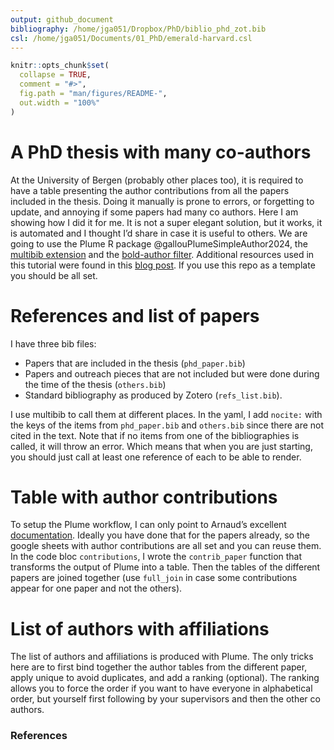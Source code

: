 ```yaml
---
output: github_document
bibliography: /home/jga051/Dropbox/PhD/biblio_phd_zot.bib
csl: /home/jga051/Documents/01_PhD/emerald-harvard.csl
---
```

```r
knitr::opts_chunk$set(
  collapse = TRUE,
  comment = "#>",
  fig.path = "man/figures/README-",
  out.width = "100%"
)
```


# A PhD thesis with many co-authors
At the University of Bergen (probably other places too), it is required to have a table presenting the author contributions from all the papers included in the thesis.
Doing it manually is prone to errors, or forgetting to update, and annoying if some papers had many co authors.
Here I am showing how I did it for me.
It is not a super elegant solution, but it works, it is automated and I thought I'd share in case it is useful to others.
We are going to use the Plume R package @gallouPlumeSimpleAuthor2024, the [multibib extension](https://github.com/wlupton/pandoc-multibib) and the [bold-author filter](https://stackoverflow.com/questions/76394078/format-specific-authors-with-bold-font-in-bibliography-created-with-quarto/76429867#76429867).
Additional resources used in this tutorial were found in this [blog post](https://www.andrewheiss.com/blog/2023/12/11/separate-bibliographies-quarto/).
If you use this repo as a template you should be all set.

# References and list of papers
I have three bib files:

- Papers that are included in the thesis (`phd_paper.bib`)
- Papers and outreach pieces that are not included but were done during the time of the thesis (`others.bib`)
- Standard bibliography as produced by Zotero (`refs_list.bib`).

I use multibib to call them at different places.
In the yaml, I add `nocite:` with the keys of the items from `phd_paper.bib` and `others.bib` since there are not cited in the text.
Note that if no items from one of the bibliographies is called, it will throw an error.
Which means that when you are just starting, you should just call at least one reference of each to be able to render.

# Table with author contributions
To setup the Plume workflow, I can only point to Arnaud's excellent [documentation](https://arnaudgallou.github.io/plume/index.html).
Ideally you have done that for the papers already, so the google sheets with author contributions are all set and you can reuse them.
In the code bloc `contributions`, I wrote the `contrib_paper` function that transforms the output of Plume into a table.
Then the tables of the different papers are joined together (use `full_join` in case some contributions appear for one paper and not the others).

# List of authors with affiliations
The list of authors and affiliations is produced with Plume.
The only tricks here are to first bind together the author tables from the different paper, apply unique to avoid duplicates, and add a ranking (optional).
The ranking allows you to force the order if you want to have everyone in alphabetical order, but yourself first following by your supervisors and then the other co authors.

### References
